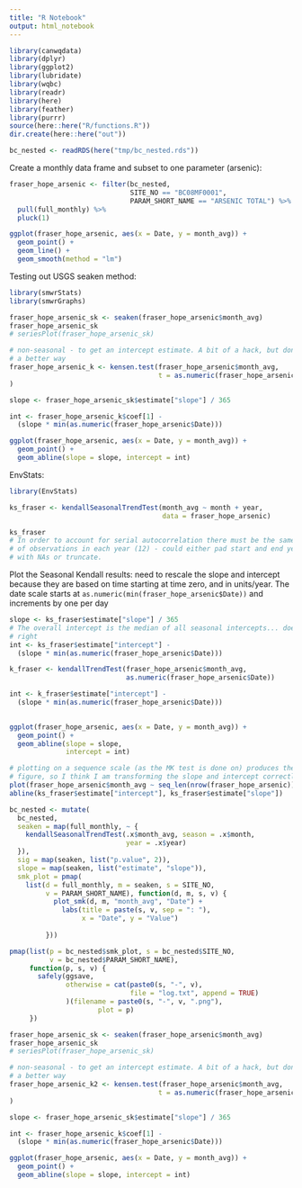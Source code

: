 ```yaml
---
title: "R Notebook"
output: html_notebook
---
```


```r
library(canwqdata)
library(dplyr)
library(ggplot2)
library(lubridate)
library(wqbc)
library(readr)
library(here)
library(feather)
library(purrr)
source(here::here("R/functions.R"))
dir.create(here::here("out"))
```

```r
bc_nested <- readRDS(here("tmp/bc_nested.rds"))

```

Create a monthly data frame and subset to one parameter (arsenic):

```r
fraser_hope_arsenic <- filter(bc_nested, 
                              SITE_NO == "BC08MF0001",
                              PARAM_SHORT_NAME == "ARSENIC TOTAL") %>% 
  pull(full_monthly) %>% 
  pluck(1)

ggplot(fraser_hope_arsenic, aes(x = Date, y = month_avg)) + 
  geom_point() + 
  geom_line() +
  geom_smooth(method = "lm")
```



Testing out USGS seaken method:
```r
library(smwrStats)
library(smwrGraphs)

fraser_hope_arsenic_sk <- seaken(fraser_hope_arsenic$month_avg)
fraser_hope_arsenic_sk
# seriesPlot(fraser_hope_arsenic_sk)

# non-seasonal - to get an intercept estimate. A bit of a hack, but don't know
# a better way
fraser_hope_arsenic_k <- kensen.test(fraser_hope_arsenic$month_avg, 
                                     t = as.numeric(fraser_hope_arsenic$Date)
)

slope <- fraser_hope_arsenic_sk$estimate["slope"] / 365

int <- fraser_hope_arsenic_k$coef[1] - 
  (slope * min(as.numeric(fraser_hope_arsenic$Date)))

ggplot(fraser_hope_arsenic, aes(x = Date, y = month_avg)) + 
  geom_point() + 
  geom_abline(slope = slope, intercept = int)

```


EnvStats:

```r
library(EnvStats)

ks_fraser <- kendallSeasonalTrendTest(month_avg ~ month + year, 
                                      data = fraser_hope_arsenic)

ks_fraser
# In order to account for serial autocorrelation there must be the same number
# of observations in each year (12) - could either pad start and end years 
# with NAs or truncate.
```

Plot the Seasonal Kendall results: need to rescale the slope and intercept 
because they are based on time starting at time zero, and in units/year.
The date scale starts at `as.numeric(min(fraser_hope_arsenic$Date))` and increments by one per day

```r
slope <- ks_fraser$estimate["slope"] / 365
# The overall intercept is the median of all seasonal intercepts... doesn't seem
# right
int <- ks_fraser$estimate["intercept"] - 
  (slope * min(as.numeric(fraser_hope_arsenic$Date)))

k_fraser <- kendallTrendTest(fraser_hope_arsenic$month_avg, 
                             as.numeric(fraser_hope_arsenic$Date))

int <- k_fraser$estimate["intercept"] - 
  (slope * min(as.numeric(fraser_hope_arsenic$Date)))
  

ggplot(fraser_hope_arsenic, aes(x = Date, y = month_avg)) + 
  geom_point() + 
  geom_abline(slope = slope, 
              intercept = int)

# plotting on a sequence scale (as the MK test is done on) produces the same 
# figure, so I think I am transforming the slope and intercept correctly.
plot(fraser_hope_arsenic$month_avg ~ seq_len(nrow(fraser_hope_arsenic)))
abline(ks_fraser$estimate["intercept"], ks_fraser$estimate["slope"])

```

```r

bc_nested <- mutate(
  bc_nested, 
  seaken = map(full_monthly, ~ {
    kendallSeasonalTrendTest(.x$month_avg, season = .x$month, 
                             year = .x$year)
  }), 
  sig = map(seaken, list("p.value", 2)), 
  slope = map(seaken, list("estimate", "slope")), 
  smk_plot = pmap(
    list(d = full_monthly, m = seaken, s = SITE_NO, 
         v = PARAM_SHORT_NAME), function(d, m, s, v) {
           plot_smk(d, m, "month_avg", "Date") + 
             labs(title = paste(s, v, sep = ": "), 
                  x = "Date", y = "Value")
           
         }))

pmap(list(p = bc_nested$smk_plot, s = bc_nested$SITE_NO, 
          v = bc_nested$PARAM_SHORT_NAME), 
     function(p, s, v) {
       safely(ggsave, 
              otherwise = cat(paste0(s, "-", v), 
                              file = "log.txt", append = TRUE)
              )(filename = paste0(s, "-", v, ".png"), 
                      plot = p)
     })

```

```r
fraser_hope_arsenic_sk <- seaken(fraser_hope_arsenic$month_avg)
fraser_hope_arsenic_sk
# seriesPlot(fraser_hope_arsenic_sk)

# non-seasonal - to get an intercept estimate. A bit of a hack, but don't know
# a better way
fraser_hope_arsenic_k2 <- kensen.test(fraser_hope_arsenic$month_avg, 
                                     t = as.numeric(fraser_hope_arsenic$Date)
)

slope <- fraser_hope_arsenic_sk$estimate["slope"] / 365

int <- fraser_hope_arsenic_k$coef[1] - 
  (slope * min(as.numeric(fraser_hope_arsenic$Date)))

ggplot(fraser_hope_arsenic, aes(x = Date, y = month_avg)) + 
  geom_point() + 
  geom_abline(slope = slope, intercept = int)
```

